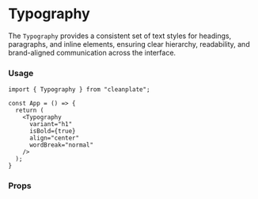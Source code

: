 
<Meta title="atoms/Typography/Documentation" />

# Typography

The `Typography` provides a consistent set of text styles for headings, paragraphs, and inline elements, ensuring clear hierarchy, readability, and brand-aligned communication across the interface.

### Usage

```
import { Typography } from "cleanplate";

const App = () => {
  return (
    <Typography
      variant="h1"
      isBold={true}
      align="center"
      wordBreak="normal"
    />
  );
}
```

### Props

<ArgsTable of={Typography} />
